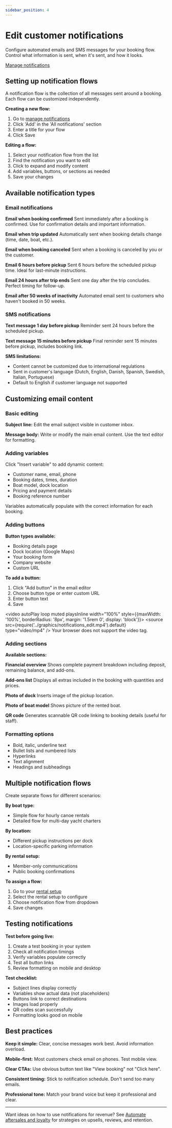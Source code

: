 ```yaml
---
sidebar_position: 4
---
```


# Edit customer notifications

Configure automated emails and SMS messages for your booking flow. Control what information is sent, when it's sent, and how it looks.

<div class="button-container">
  <a href="https://dashboard.letsbook.app/notifications" class="button button--primary" target="_blank" rel="noopener noreferrer">Manage notifications</a>
</div>

## Setting up notification flows

A notification flow is the collection of all messages sent around a booking. Each flow can be customized independently.

**Creating a new flow:**

1. Go to [manage notifications](https://dashboard.letsbook.app/notifications)
2. Click 'Add' in the 'All notifications' section
3. Enter a title for your flow
4. Click Save

**Editing a flow:**

1. Select your notification flow from the list
2. Find the notification you want to edit
3. Click to expand and modify content
4. Add variables, buttons, or sections as needed
5. Save your changes

## Available notification types

### Email notifications

**Email when booking confirmed**
Sent immediately after a booking is confirmed. Use for confirmation details and important information.

**Email when trip updated**
Automatically sent when booking details change (time, date, boat, etc.).

**Email when booking canceled**
Sent when a booking is canceled by you or the customer.

**Email 6 hours before pickup**
Sent 6 hours before the scheduled pickup time. Ideal for last-minute instructions.

**Email 24 hours after trip ends**
Sent one day after the trip concludes. Perfect timing for follow-up.

**Email after 50 weeks of inactivity**
Automated email sent to customers who haven't booked in 50 weeks.

### SMS notifications

**Text message 1 day before pickup**
Reminder sent 24 hours before the scheduled pickup.

**Text message 15 minutes before pickup**
Final reminder sent 15 minutes before pickup, includes booking link.

**SMS limitations:**
- Content cannot be customized due to international regulations
- Sent in customer's language (Dutch, English, Danish, Spanish, Swedish, Italian, Portuguese)
- Default to English if customer language not supported

## Customizing email content

### Basic editing

**Subject line:**
Edit the email subject visible in customer inbox.

**Message body:**
Write or modify the main email content. Use the text editor for formatting.

### Adding variables

Click "Insert variable" to add dynamic content:

- Customer name, email, phone
- Booking dates, times, duration
- Boat model, dock location
- Pricing and payment details
- Booking reference number

Variables automatically populate with the correct information for each booking.

### Adding buttons

**Button types available:**

- Booking details page
- Dock location (Google Maps)
- Your booking form
- Company website
- Custom URL

**To add a button:**

1. Click "Add button" in the email editor
2. Choose button type or enter custom URL
3. Enter button text
4. Save

<video autoPlay loop muted playsInline width="100%" style={{maxWidth: '100%', borderRadius: '8px', margin: '1.5rem 0', display: 'block'}}>
  <source src={require('../graphics/notifications_edit.mp4').default} type="video/mp4" />
  Your browser does not support the video tag.
</video>

### Adding sections

**Available sections:**

**Financial overview**
Shows complete payment breakdown including deposit, remaining balance, and add-ons.

**Add-ons list**
Displays all extras included in the booking with quantities and prices.

**Photo of dock**
Inserts image of the pickup location.

**Photo of boat model**
Shows picture of the rented boat.

**QR code**
Generates scannable QR code linking to booking details (useful for staff).

### Formatting options

- Bold, italic, underline text
- Bullet lists and numbered lists
- Hyperlinks
- Text alignment
- Headings and subheadings

## Multiple notification flows

Create separate flows for different scenarios:

**By boat type:**
- Simple flow for hourly canoe rentals
- Detailed flow for multi-day yacht charters

**By location:**
- Different pickup instructions per dock
- Location-specific parking information

**By rental setup:**
- Member-only communications
- Public booking confirmations

**To assign a flow:**

1. Go to your [rental setup](https://dashboard.letsbook.app/rental-setup)
2. Select the rental setup to configure
3. Choose notification flow from dropdown
4. Save changes

## Testing notifications

**Test before going live:**

1. Create a test booking in your system
2. Check all notification timings
3. Verify variables populate correctly
4. Test all button links
5. Review formatting on mobile and desktop

**Test checklist:**

- Subject lines display correctly
- Variables show actual data (not placeholders)
- Buttons link to correct destinations
- Images load properly
- QR codes scan successfully
- Formatting looks good on mobile

## Best practices

**Keep it simple:**
Clear, concise messages work best. Avoid information overload.

**Mobile-first:**
Most customers check email on phones. Test mobile view.

**Clear CTAs:**
Use obvious button text like "View booking" not "Click here".

**Consistent timing:**
Stick to notification schedule. Don't send too many emails.

**Professional tone:**
Match your brand voice but keep it professional and clear.

---

Want ideas on how to use notifications for revenue? See [Automate aftersales and loyalty](/guides/boost-revenue/automate-aftersales-and-loyalty) for strategies on upsells, reviews, and retention.
